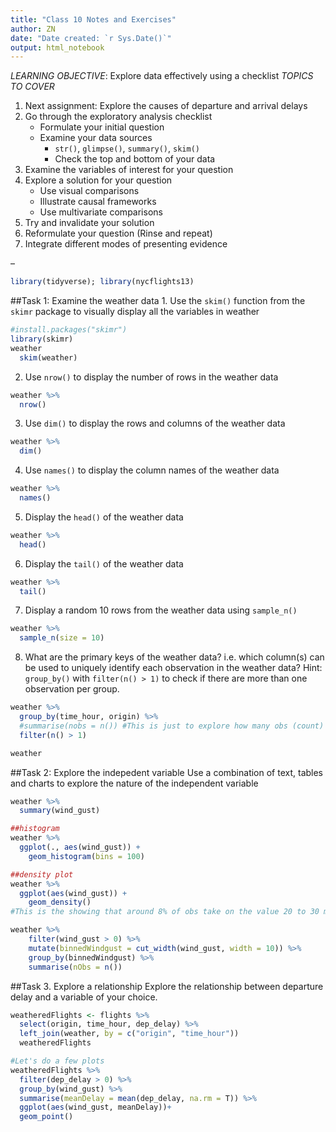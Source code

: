 ```yaml
---
title: "Class 10 Notes and Exercises"
author: ZN
date: "Date created: `r Sys.Date()`"
output: html_notebook
---
```


*LEARNING OBJECTIVE*: Explore data effectively using a checklist
*TOPICS TO COVER*

1. Next assignment: Explore the causes of departure and arrival delays
2. Go through the exploratory analysis checklist
   + Formulate your initial question
   + Examine your data sources
       + `str()`, `glimpse()`, `summary()`, `skim()`
       + Check the top and bottom of your data
3. Examine the variables of interest for your question
4. Explore a solution for your question
   + Use visual comparisons
   + Illustrate causal frameworks
   + Use multivariate comparisons
5. Try and invalidate your solution
6. Reformulate your question (Rinse and repeat)
7. Integrate different modes of presenting evidence

--
```r
library(tidyverse); library(nycflights13)
```


##Task 1: Examine the weather data
1. Use the `skim()` function from the `skimr` package to visually display all the variables in weather
```r
#install.packages("skimr")
library(skimr)
weather 
  skim(weather)
```


2. Use `nrow()` to display the number of rows in the weather data
```r
weather %>% 
  nrow()
```

3. Use `dim()` to display the rows and columns of the weather data

```r
weather %>% 
  dim()
```

4. Use `names()` to display the column names of the weather data
```r
weather %>% 
  names()
```


5. Display the `head()` of the weather data
```r
weather %>% 
  head()
```


6. Display the `tail()` of the weather data
```r
weather %>% 
  tail()
```


7. Display a random 10 rows from the weather data using `sample_n()`
```r
weather %>% 
  sample_n(size = 10)
```

8. What are the primary keys of the weather data? i.e. which column(s) can be used to uniquely identify each observation in the weather data? Hint: `group_by()` with `filter(n() > 1)` to check if there are more than one observation per group.
```r
weather %>% 
  group_by(time_hour, origin) %>% 
  #summarise(nobs = n()) #This is just to explore how many obs (count) per group
  filter(n() > 1)
```

```r
weather
```

##Task 2: Explore the indepedent variable
Use a combination of text, tables and charts to explore the nature of the independent variable
```r
weather %>% 
  summary(wind_gust)
```
```r
##histogram
weather %>% 
  ggplot(., aes(wind_gust)) +
    geom_histogram(bins = 100)
```

```r
##density plot
weather %>% 
  ggplot(aes(wind_gust)) +
    geom_density()
#This is the showing that around 8% of obs take on the value 20 to 30 mph wind gust
```


```r
weather %>% 
    filter(wind_gust > 0) %>% 
    mutate(binnedWindgust = cut_width(wind_gust, width = 10)) %>% 
    group_by(binnedWindgust) %>% 
    summarise(nObs = n())
```

##Task 3. Explore a relationship
Explore the relationship between departure delay and a variable of your choice.


```r
weatheredFlights <- flights %>% 
  select(origin, time_hour, dep_delay) %>% 
  left_join(weather, by = c("origin", "time_hour")) 
  weatheredFlights
```



```r
#Let's do a few plots
weatheredFlights %>% 
  filter(dep_delay > 0) %>% 
  group_by(wind_gust) %>% 
  summarise(meanDelay = mean(dep_delay, na.rm = T)) %>% 
  ggplot(aes(wind_gust, meanDelay))+
  geom_point()
```


